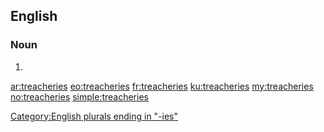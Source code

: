 ==English==

===Noun===
{{head|en}}

# {{plural of|treachery}}

[[Category:English plurals ending in "-ies"]]

[[ar:treacheries]]
[[eo:treacheries]]
[[fr:treacheries]]
[[ku:treacheries]]
[[my:treacheries]]
[[no:treacheries]]
[[simple:treacheries]]